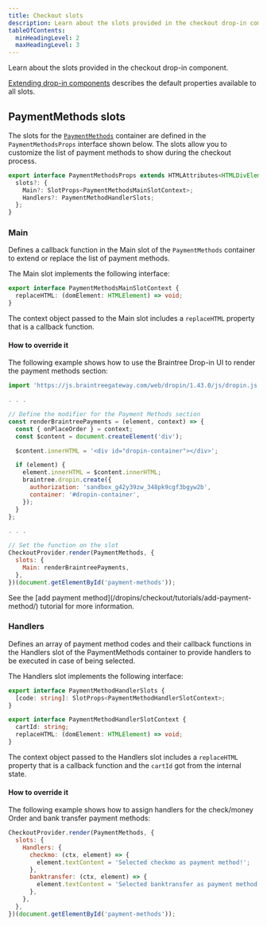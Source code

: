 ```yaml
---
title: Checkout slots
description: Learn about the slots provided in the checkout drop-in component.
tableOfContents:
  minHeadingLevel: 2
  maxHeadingLevel: 3
---
```



Learn about the slots provided in the checkout drop-in component.

[Extending drop-in components](/dropins/all/extending/) describes the default properties available to all slots.

## PaymentMethods slots

The slots for the [`PaymentMethods`](/dropins/checkout/containers/payment-methods/) container are defined in the `PaymentMethodsProps` interface shown below. The slots allow you to customize the list of payment methods to show during the checkout process.

```ts
export interface PaymentMethodsProps extends HTMLAttributes<HTMLDivElement> {
  slots?: {
    Main?: SlotProps<PaymentMethodsMainSlotContext>;
    Handlers?: PaymentMethodHandlerSlots;
  };
}
```

### Main

Defines a callback function in the Main slot of the `PaymentMethods` container to extend or replace the list of payment methods.

The Main slot implements the following interface:

```ts
export interface PaymentMethodsMainSlotContext {
  replaceHTML: (domElement: HTMLElement) => void;
}
```

The context object passed to the Main slot includes a `replaceHTML` property that is a callback function.

#### How to override it

The following example shows how to use the Braintree Drop-in UI to render the payment methods section:

```js
import 'https://js.braintreegateway.com/web/dropin/1.43.0/js/dropin.js';

. . .

// Define the modifier for the Payment Methods section
const renderBraintreePayments = (element, context) => {
  const { onPlaceOrder } = context;
  const $content = document.createElement('div');

  $content.innerHTML = '<div id="dropin-container"></div>';

  if (element) {
    element.innerHTML = $content.innerHTML;
    braintree.dropin.create({
      authorization: 'sandbox_g42y39zw_348pk9cgf3bgyw2b',
      container: '#dropin-container',
    });
  }
};

. . .

// Set the function on the slot
CheckoutProvider.render(PaymentMethods, {
  slots: {
    Main: renderBraintreePayments,
  },
})(document.getElementById('payment-methods'));
```

<Aside type="note">
See the [add payment method](/dropins/checkout/tutorials/add-payment-method/) tutorial for more information.
</Aside>

### Handlers

Defines an array of payment method codes and their callback functions in the Handlers slot of the PaymentMethods container to provide handlers to be executed in case of being selected.

The Handlers slot implements the following interface:

```ts
export interface PaymentMethodHandlerSlots {
  [code: string]: SlotProps<PaymentMethodHandlerSlotContext>;
}

export interface PaymentMethodHandlerSlotContext {
  cartId: string;
  replaceHTML: (domElement: HTMLElement) => void;
}
```

The context object passed to the Handlers slot includes a `replaceHTML` property that is a callback function and the `cartId` got from the internal state.

#### How to override it

The following example shows how to assign handlers for the check/money Order and bank transfer payment methods:

```js
CheckoutProvider.render(PaymentMethods, {
  slots: {
    Handlers: {
      checkmo: (ctx, element) => {
        element.textContent = 'Selected checkmo as payment method!';
      },
      banktransfer: (ctx, element) => {
        element.textContent = 'Selected banktransfer as payment method!';
      },
    },
  },
})(document.getElementById('payment-methods'));
```